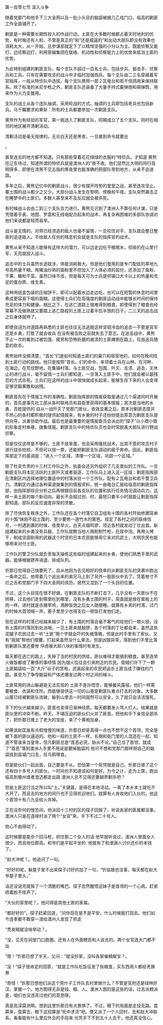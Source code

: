 

第一百零七节 深入斗争

随着党那门和他手下三大金网以及一批小头目的脑袋被据几乙戏门口，临高的剿匪工作全面铺开了。

剿匪是一种需要长期性投入的作战行动。土匪在大多数时候都占着天时地利的优势，有时候还有人和，不管是真正的“和”还是威逼的“和出动大部队即没有效果也消耗太大，从一开始，总参谋部就定下了以精悍坚强的小分认为主。既能侦察又能打，边侦察边打，利用穿越集团在联络、机动性和侦察能力上的优势来抵消土匪的优势。

为此特别组建的剿匪支队，每个支队不超过一百名士兵，包括步兵、狙击手、侦察兵和工兵。只有在需要攻坚的战斗中才临时加强炮兵。每个支队由二三名穿越着军官指挥，一般从特侦队中选拔。每个支队携带一部２瓦电台和若干信鸽用来保持联系。除了标准的米尼步枪之外，剿匪支队还装备了大量手持式霰弹炮和掷弹筒，用来作为火力支援用。

支队的战士从各个连队抽调，采用轮战的方式。抽调的士兵即包括老兵也包括新兵。马千瞩要求如果斩：所有的士兵都要参加一次剿匪支队。

黄熊作为有经验的军官，第一挑选入了剿匪支队，同期成立了五个支队。同时在相邻的地区展开清剿活动。

清剿活动是毫无规律的。无论白天还是黑夜，一旦接到命令就要出

。

甚至连去的地方都不知道。只有那些穿着花花绿绿的衣服的“特侦兵。才知道 黄熊在辽东待过，知道所谓的特侦兵就是澳洲人的“夜不收。他们显然比大明的同行高明得多，即使在漆黑不见五指的黑夜里也能准确的把部队带到地方，从来不会迷路。

多年之后，黄熊记忆中的剿匪战斗，很少有摆开阵势的堂堂之战，甚至连攻坚止。寨土围的战斗都少之又少。大部分战斗发生在黎明、傍晚和午夜。支队突然袭击正在睡梦中的土匪们。多数人甚至来不及反应就会被杀死。

有时候战斗会由二到三个支队合力进行。黄熊见识到了澳洲人不靠任何计谋，只是凭借着手表、地图、罗盘和无线电配合起来的战术，再复杂再困难的多部队协调对他们来说都是轻而易举。

战斗是无情的，对蒋已经溃逃的敌人也毫不留情，一旦咬住对手，支队就会整日整夜的追逐敌人。不给敌人任何的喘息机会就是支队的指挥官的战术。

黄熊从来不知道人能够有这样大的潜力，可以边走边吃干粮喝水，彻夜的在山里行军，天亮就投入战斗。

追击中的士兵虽然长途跋涉，体能消耗极大。但是他们食用的是专门配给的草地九号高热量干粮。用猪油炒熟的面粉里不但加入了人体必须的盐份，还添加了鱼粉、干果、糖和干菜。虽然口味不佳，但是每天可为士兵提供镇口大卡以上的热量和充足的蛋白质、维生素。

这种用纸盒包装的压缩饼干，即可以配着水边走边吃，也可以在短暂的休息时间里煮成更容易下咽的面糊。这使得士兵们在高强度的剿匪运动战中能够长时间的保持充足的体力和健康。相比之下，在逃亡道路上很难得到粮食，即使得到了粮食也经常幕不及做熟就又要踏上逃亡路程的土匪上过着半饥半饱的日子，二三天的追击战之后身体就垮了。

即使自诩为对道路再熟悉的土匪也往往无法逃脱这样坚韧冷血的追击一不管是官军还是乡勇，打胜了就会收兵 在没有被击败之前就失去了意志。在追击战中，黄熊不止一次的看到过被饥饿、疲劳和恐怖折磨的崩溃的土匪瘫倒在路上。任由追兵随意的砍杀。

黄熊始终没搞清楚，“首长”们是如何知道土匪们的巢穴和宿营地的，如何在晚间找到土匪行动的路线。他只是按照“首长。们的命令，率领着士兵在山林、在河畔、在海边，在荒坟野地，在集镇村落，与土匪交战，包围、歼灭、击溃、追击，无休止的进行战斗，毫不留情一士兵们都知道，一旦落入土匪手中，他们就会被以最残忍的方式杀死。士兵们在这样的战斗中很快就成长起来，能够生存下来的人会变得足够坚毅果敢和凶残。

剿匪首先在于情报工作的准确性。剿匪指挥部的情报获取是通过几个渠道同时开展的，首先是事先社工部从各村联络员和县衙里获得的基本情报；其次是当地的乡勇、百姓提供的 自从一战歼灭了党那门匪伙，收效显著之后，原本对剿匪态度并不热心的各村都积极的提供起情报来，有乡勇的村子还纷纷提出原意为剿匪支队提供向导，派勇协助作战。最后也是最重要的是情报委员会派出的“探子”以小商小贩的形象走村串巷，拨集情报。剿匪支队中的特侦队员也会时常脱离大部队进行野战侦察。

但是仅仅这样是不够的，土匪不是笨蛋，也会采用骚扰战术，出其不意的攻击村子进行烧杀抢掠。不但可以捞一票，还能把剿匪支队调动的疲于奔命。因此，剿匪指挥部定下的基调是：“进入一个区域，清理一个区域，巩固一个区域。”

除了杜变负责的十三村工作队之外，执委会还另外组织了几支类似的工作队。一旦剿匪支队将本区活跃的土匪歼灭或者驱逐，工作队马上进入这一区域；剿匪指挥部在清剿区内选择地理位置适中的村落派驻一个工作队。配有２瓦电台和若干警卫兵力。清剿区内通过各种渠道拨集到的情报资料，统一由电台汇报给临高的剿匪指挥部，由指挥部综合分析之后再根据目前各支队的位置和执行任务情况调动兵力。这样一来土匪的每个新动向，最长不会超过创、时，最短只要半小时就能让剿匪指挥部知道。部队的反应速度非常的灵敏。

除了尽快恢复秩序之外，工作队还在各个村落它自卫组有十围的各村开始修建简单的十围“妹刚不起土围的，至少要修一道竹木的篱笆。规定了各村之间的联络信号，一村遇到袭的时候，夜里举火，白天点烟鸣锣，领近各村就发动丁壮出救。新组建起来的乡勇没有兵器，工作队就教当地人用削制竹枪，在尿中泡。再用火烤干，制成坚固耐用的武器这个时空的日本农民能够用它来对抗武士，大明农民也能够用来对付土匪。

工作队的警卫分队就负责每天操练这些临时组建起来的乡勇，使他们熟悉手里的武器。能够根据锣声进退、排成队列。

忻那日觉得自己快要死了，自从他因为去见相好的侥幸的从剿匪支队的突袭中跑出一条命之后。他带着几个逃出来的弟兄马上到了另外一股匪伙中去了。凭着叁寸不烂之舌和党那门手下四大金网的资历，居然又混到了一个头目的位置。

不过，这个头目现在很不好做。在剿匪支队的不断打击下，几乎没有一天匪伙不在转移，过去他们走到哪里吃到哪里，没有乡勇土围的村子，简直就是放在案板上的肉一样。进村就是杀猪宰鸡，酒醉饭饱之后女人随便睡。就算有乡焉的村落，过门的时候大首领喊一声。塞子里至少也得支应一顿饭打发他们走。

现在这样的村落已经越来越少了，有土围的村落会毫不客气的给他们一顿火锐，没有土围的村落则到处派哨，一见土匪来就敲锣，各个村落的丁壮都会来，虽然这些泥腿子农民过去一听“土匪”两个字就会吓的失魂落魄，但是此时手里有了家伙，又有“竟贼”帮他们撑腰，打起来虽然没什么章法，但是凶狠异常，落到他们手里比落到剿匪队里还要惨 俘虏被大卸八块的事情时有发生。

每天都在逃亡的路上，失掉了当的村民的供给，匪伙难得才能搞到粮食。甚至连举火做饭都成了奢侈的事啧情 因为烟火往往会引来附近的农民。竟贼们许下了一颗土匪脑袋给一百“大斤”谷子的赏格，武装起来的农民把追杀土匪当成了赚钱的门路。甚至为了争夺脑袋和尸体还爆发过两个村之间的械斗。

土匪常用的进山躲避是无法实现的 土匪不是孙悟空，能够餐风露宿。他们一样需要粮食、衣装和住所。而能够提供这一切的山塞是剿匪队重点打击的对象。大多数山塞已经被剿匪队攻破，躲到山里去一时间固然可以安全，久了就只会活活饿死。

手下的伙计越来越少。匪首也变得日渐神经质。每天都要发火骂人打人。结果就是匪伙里的冲突不断。昨天，不堪压迫的匪伙们火并了匪首。把他和手下亲信全部杀了，把忻那日推上了老大的宝座，来了个黄袍加身。

如果说赵匡胤有点假惶惺的味道，忻那日却是真得一点也不想干这个首领，完全是被下面的匪伙逼迫的。他和一般的土匪不一样，长期和衙门里的人混迹在一起，知道不管谁来当皇帝，但凡剿匪总是“首恶必究，胁从不论。”自己当了首领，就成了“首恶”落到澳洲人手里不用说是要掉脑袋的 他可不想和党那门那样把自己的脑袋挂到县城门口去，任乌鸦啄食。

但是匪伙们一起出面，自己要是不从。恐怕第一个死愕就是自己。忻那日接了这个还有四十多号人的匪伙，一时间也不知道该如何是好。为今之计，走为上策，跑出临高到檐州或者澄迈都走出路 澳洲人总不见得还要越界剿杀吧？

但是土匪这行当之所以叫“土。”关键嚣，是得在本地活动。一离了本乡本土就吃不大开了。而且去的地方的同行也不见得欢迎他们。就算有人肯收他们入伙的，他这个首领十有八九会给火并掉。

正在没奈何的惶恐间，他派回十三村的区的探子回报了，听说各家的匪属都没事，澳洲人只是在道禄村派了两个“女官”来，手下不过二十号人。

他心不由得动了。

这时候要是能杀个回马枪，抓住那二个女人的话 他早就听说过，澳洲人里面女人很少，而且地位颇高。和爷们是平起平坐的  他就有了和澳渊人讨价还价的本钱了。

“赵大冲呢？。他追问了一句。

“好好的呢，躲屋子里不出来探子讨好的加了一句，“忻姑娘也没事，每天都在赵大爷屋子里头，”

话还没说完就挨了一个清脆的嘴巴。探子忽然醒悟这妹子是首领的一个心病，赶紧捂着脸不吱声了。

“大伙的家里呢？。他问得是其他土匪的家属。

“都好好的”。探子赶紧回道，“问你现在是不是平安，什么时候能打回去。他们如今连孝都不敢穿一凛给澳州人发现了抓走

“秃发贼就没啥举动？。

“没，见天在祠堂门口跑圈。还有人在外面瞎逛和人说古的。两个女官连大门都不出

“嗯！”忻那日想了半天，又问：“就没抄家，没叫各家催粮献宝？。

“没！”探子很肯定的回答，“就是工作队吃饭征发了些粮食，买东西用人都给羌换券

“奇怪！”忻那日想他们派这个劳什子工作队去村里做什么？不管是官府还是绿林好汉，掌握一个。地方图得无非是钱、粮、人。澳洲人图的是这些的话，过去派粮派差，咱们也没违背过他们的意思呀。

真是高深莫测啊。想到这里忻那日有点畏惧了。不过，眼下的局面是走投无路。盘算来，盘算去，眼下这招算是“死中求活”吧。便又派了一个人回村，去和赵大冲联系。看看能有什么里应外合的手段来 光凭手下不到五十人去干，他还真没信心。

